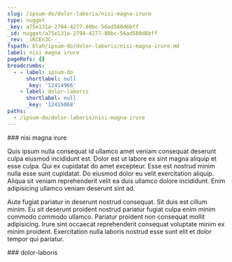 ```yaml
---
slug: /ipsum-do/dolor-laboris/nisi-magna-irure
type: nugget
_key: a75e131a-2794-4277-80bc-56ad580d6bff
_id: nugget/a75e131a-2794-4277-80bc-56ad580d6bff
_rev: _iKCEn3C--_
fspath: blah/ipsum-do/dolor-laboris/nisi-magna-irure.md
label: nisi magna irure
pageRefs: {}
breadcrumbs:
  - - label: ipsum-do
      shortlabel: null
      _key: '12414966'
    - label: dolor-laboris
      shortlabel: null
      _key: '12415068'
paths:
  - /ipsum-do/dolor-laboris/nisi-magna-irure
---
```


<NuggetArea>
<Nugget slug="/ipsum-do/dolor-laboris/nisi-magna-irure" type="nugget" _key="a75e131a-2794-4277-80bc-56ad580d6bff" _id="nugget/a75e131a-2794-4277-80bc-56ad580d6bff" _rev="_iKCEn3C--_" fspath="blah/ipsum-do/dolor-laboris/nisi-magna-irure.md" label="nisi magna irure" paths="/ipsum-do/dolor-laboris/nisi-magna-irure">
<NuggetBody>
### nisi magna irure

Quis ipsum nulla consequat id ullamco amet veniam consequat deserunt culpa eiusmod incididunt est. Dolor est ut labore ex sint magna aliquip et esse culpa. Qui ex cupidatat do amet excepteur. Esse est nostrud minim nulla esse sunt cupidatat. Do eiusmod dolor eu velit exercitation aliquip. Aliqua sit veniam reprehenderit velit ea duis ullamco dolore incididunt. Enim adipisicing ullamco veniam deserunt sint ad.

Aute fugiat pariatur in deserunt nostrud consequat. Sit duis est cillum minim. Eu sit deserunt proident nostrud pariatur fugiat culpa enim minim commodo commodo ullamco. Pariatur proident non consequat mollit adipisicing. Irure sint occaecat reprehenderit consequat voluptate minim ex minim proident. Exercitation nulla laboris nostrud esse sunt elit et dolor tempor qui pariatur.

</NuggetBody>
<Breadcrumbs>
<Crumbs>
<Crumb _key="12414966" label="ipsum-do" /><Crumb _key="12415068" label="dolor-laboris" />
</Crumbs>
</Breadcrumbs>
</Nugget>

<NuggetsInbound>
</NuggetsInbound>
<NuggetsOutbound>
</NuggetsOutbound>
</NuggetArea>
<PassagesInbound>
<Passage direction="inbound" type="passage" _key="12415068" _id="passage/12415068" _rev="_iKCEn2W--A" label="dolor-laboris" passage="dolor-laboris" fspath="blah/ipsum-do/dolor-laboris" paths="/ipsum-do/dolor-laboris" slug="/ipsum-do/dolor-laboris">
<NuggetBody>
### dolor-laboris

</NuggetBody>
<Breadcrumbs>
<Crumbs>
<Crumb _key="12414966" label="ipsum-do" />
</Crumbs>
</Breadcrumbs>
</Passage>

</PassagesInbound>
<PassagesOutbound>
</PassagesOutbound>